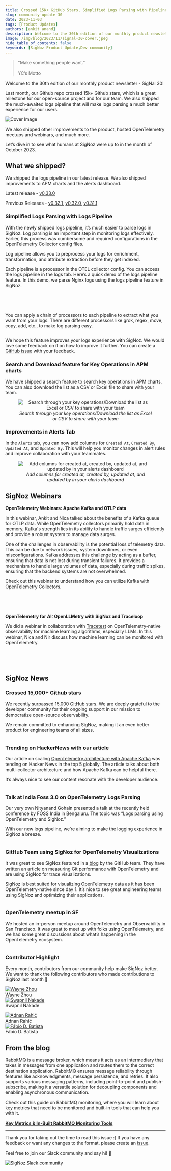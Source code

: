 ```yaml
---
title: Crossed 15K+ GitHub Stars, Simplified Logs Parsing with Pipelines & Trending on Hacker News - SigNal 30
slug: community-update-30
date: 2023-11-03
tags: [Product Updates]
authors: [ankit_anand]
description: Welcome to the 30th edition of our monthly product newsletter - SigNal 30! Last month, our Github repo crossed 15k+ Github stars, which is a great milestone for our open-source project and for our team. We also shipped the much-awaited logs pipeline that will make logs parsing a much better experience for our users...
image: /img/blog/2023/11/signal-30-cover.jpeg
hide_table_of_contents: false
keywords: [SigNoz Product Update,Dev community]
---
```



<head>
  <link rel="canonical" href="https://signoz.io/blog/community-update-30/"/>
</head>

> "Make something people want.” <br></br>
> YC’s Motto

Welcome to the 30th edition of our monthly product newsletter - SigNal 30!

Last month, our Github repo crossed 15k+ Github stars, which is a great milestone for our open-source project and for our team. We also shipped the much-awaited logs pipeline that will make logs parsing a much better experience for our users.



![Cover Image](/img/blog/2023/11/signal-30-cover.webp)

We also shipped other improvements to the product, hosted OpenTelemetry meetups and webinars, and much more.

Let’s dive in to see what humans at SigNoz were up to in the month of October 2023.

## What we shipped?

We shipped the logs pipeline in our latest release. We also shipped improvements to APM charts and the alerts dashboard.

Latest release - <a href = "https://github.com/SigNoz/signoz/releases/tag/v0.33.0" rel="noopener noreferrer nofollow" target="_blank" >v0.33.0</a>

Previous Releases - <a href = "https://github.com/SigNoz/signoz/releases/tag/v0.32.1" rel="noopener noreferrer nofollow" target="_blank" >v0.32.1</a>, <a href = "https://github.com/SigNoz/signoz/releases/tag/v0.32.0" rel="noopener noreferrer nofollow" target="_blank" >v0.32.0</a>, <a href = "https://github.com/SigNoz/signoz/releases/tag/v0.31.1" rel="noopener noreferrer nofollow" target="_blank" >v0.31.1</a>

### Simplified Logs Parsing with Logs Pipeline

With the newly shipped logs pipeline, it’s much easier to parse logs in SigNoz. Log parsing is an important step in monitoring logs effectively. Earlier, this process was cumbersome and required configurations in the OpenTelemetry Collector config files.

Log pipeline allows you to preprocess your logs for enrichment, transformation, and attribute extraction before they get indexed.

Each pipeline is a processor in the OTEL collector config. You can access the logs pipeline in the logs tab. Here’s a quick demo of the logs pipeline feature. In this demo, we parse Nginx logs using the logs pipeline feature in SigNoz.

<p>&nbsp;</p>

<LiteYoutubeEmbed id="OneENGNmLd0" mute={false} />

<p>&nbsp;</p>

You can apply a chain of processors to each pipeline to extract what you want from your logs. There are different processors like grok, regex, move, copy, add, etc., to make log parsing easy.

<figure data-zoomable align='center'>
    <img src="/img/blog/2023/11/signal_30_log_parsers.webp" alt=""/>
    <figcaption><i></i></figcaption>
</figure>

We hope this feature improves your logs experience with SigNoz. We would love some feedback on it on how to improve it further. You can create a <a href = "https://github.com/SigNoz/signoz/issues" rel="noopener noreferrer nofollow" target="_blank" >GitHub issue</a> with your feedback.

### Search and Download feature for Key Operations in APM charts

We have shipped a search feature to search key operations in APM charts. You can also download the list as a CSV or Excel file to share with your team.

<figure data-zoomable align='center'>
    <img src="/img/blog/2023/11/signal_30_search.webp" alt="Search through your key operations/Download the list as Excel or CSV to share with your team"/>
    <figcaption><i>Search through your key operations/Download the list as Excel or CSV to share with your team</i></figcaption>
</figure>

### Improvements in Alerts Tab

In the `Alerts` tab, you can now add columns for `Created At`, `Created By`, `Updated At`, and `Updated By`. This will help you monitor changes in alert rules and improve collaboration with your teammates.

<figure data-zoomable align='center'>
    <img src="/img/blog/2023/11/signal_30_alert.webp" alt="Add columns for created at, created by, updated at, and updated by in your alerts dashboard"/>
    <figcaption><i>Add columns for created at, created by, updated at, and updated by in your alerts dashboard</i></figcaption>
</figure>

## SigNoz Webinars

**OpenTelemetry Webinars: Apache Kafka and OTLP data**

In this webinar, Ankit and Nica talked about the benefits of a Kafka queue for OTLP data. While OpenTelemetry collectors primarily hold data in memory, Kafka's strength lies in its ability to handle traffic surges efficiently and provide a robust system to manage data surges.

One of the challenges in observability is the potential loss of telemetry data. This can be due to network issues, system downtimes, or even misconfigurations. Kafka addresses this challenge by acting as a buffer, ensuring that data is not lost during transient failures. It provides a mechanism to handle large volumes of data, especially during traffic spikes, ensuring that the backend systems are not overwhelmed.

Check out this webinar to understand how you can utilize Kafka with OpenTelemetry Collectors.

<p>&nbsp;</p>

<LiteYoutubeEmbed id="t26VEXsjNF4" mute={false} />

<p>&nbsp;</p>

**OpenTelemetry for AI: OpenLLMetry with SigNoz and Traceloop**

We did a webinar in collaboration with <a href = "https://tracetest.io" rel="noopener noreferrer nofollow" target="_blank" >Tracetest</a> on OpenTelemetry-native observability for machine learning algorithms, especially LLMs. In this webinar, Nica and Nir discuss how machine learning can be monitored with OpenTelemetry.

<p>&nbsp;</p>

<LiteYoutubeEmbed id="feKopGAlKtc" mute={false} />

<p>&nbsp;</p>

## SigNoz News

### Crossed 15,000+ Github stars

We recently surpassed 15,000 GitHub stars. We are deeply grateful to the developer community for their ongoing support in our mission to democratize open-source observability.

We remain committed to enhancing SigNoz, making it an even better product for engineering teams of all sizes.

<figure data-zoomable align='center'>
    <img src="/img/blog/2023/11/signal_30_15k.webp" alt=""/>
    <figcaption><i></i></figcaption>
</figure>

### Trending on HackerNews with our article

Our article on scaling [OpenTelemetry architecture with Apache Kafka](https://signoz.io/blog/maximizing-scalability-apache-kafka-and-opentelemetry/) was tending on Hacker News in the top 5 globally. The article talks about both multi-collector architecture and how Apache Kafka can be helpful there.

It’s always nice to see our content resonate with the developer audience.

<figure data-zoomable align='center'>
    <img src="/img/blog/2023/11/signal_30_HN.webp" alt=""/>
    <figcaption><i></i></figcaption>
</figure>

### Talk at India Foss 3.0 on OpenTelemetry Logs Parsing

Our very own Nityanand Gohain presented a talk at the recently held conference by FOSS India in Bengaluru. The topic was “Logs parsing using OpenTelemetry and SigNoz.”

With our new logs pipeline, we’re aiming to make the logging experience in SigNoz a breeze.

<figure data-zoomable align='center'>
    <img src="/img/blog/2023/11/signal_30_talk.webp" alt=""/>
    <figcaption><i></i></figcaption>
</figure>

### GitHub Team using SigNoz for OpenTelemetry Visualizations

It was great to see SigNoz featured in a <a href = "https://github.blog/2023-10-16-measuring-git-performance-with-opentelemetry" rel="noopener noreferrer nofollow" target="_blank" >blog</a> by the GitHub team. They have written an article on measuring Git performance with OpenTelemetry and are using SigNoz for trace visualizations.

SigNoz is best suited for visualizing OpenTelemetry data as it has been OpenTelemetry-native since day 1. It’s nice to see great engineering teams using SigNoz and optimizing their applications.

<figure data-zoomable align='center'>
    <img src="/img/blog/2023/11/signal_30_github.webp" alt=""/>
    <figcaption><i></i></figcaption>
</figure>

### OpenTelemetry meetup in SF

We hosted an in-person meetup around OpenTelemetry and Observability in San Francisco. It was great to meet up with folks using OpenTelemetry, and we had some great discussions about what’s happening in the OpenTelemetry ecosystem.

<figure data-zoomable align='center'>
    <img src="/img/blog/2023/11/signal_30_SF_meet.webp" alt=""/>
    <figcaption><i></i></figcaption>
</figure>

### Contributor Highlight

Every month, contributors from our community help make SigNoz better. We want to thank the following contributors who made contributions to SigNoz last month 🤗

<div class="row">
    <div class="col col--6">
      <div class="avatar">
      <a
         class="avatar__photo-link avatar__photo avatar__photo--lg"
         href="https://github.com/wayne666"
      >
         <img
            alt="Wayne Zhou"
            src="https://avatars.githubusercontent.com/u/5220371?v=4"
         />
      </a>
      <div class="avatar__intro">
         <div class="avatar__name">Wayne Zhou</div>
         <small class="avatar__subtitle">
         </small>
      </div>
      </div>
   </div>
    <div class="col col--6">
      <div class="avatar">
      <a
         class="avatar__photo-link avatar__photo avatar__photo--lg"
         href="https://github.com/swagftw"
      >
         <img
            alt="Swapnil Nakade"
            src="https://avatars.githubusercontent.com/u/46112765?v=4"
         />
      </a>
      <div class="avatar__intro">
         <div class="avatar__name">Swapnil Nakade</div>
         <small class="avatar__subtitle">
         </small>
      </div>
      </div>
   </div>
</div>

<p></p>

<div class="row">
    <div class="col col--6">
      <div class="avatar">
      <a
         class="avatar__photo-link avatar__photo avatar__photo--lg"
         href="https://github.com/adnanrahic"
      >
         <img
            alt="Adnan Rahić"
            src="https://avatars.githubusercontent.com/u/15029531?v=4"
         />
      </a>
      <div class="avatar__intro">
         <div class="avatar__name">Adnan Rahić</div>
         <small class="avatar__subtitle">
         </small>
      </div>
      </div>
   </div>
    <div class="col col--6">
      <div class="avatar">
      <a
         class="avatar__photo-link avatar__photo avatar__photo--lg"
         href="https://github.com/fabiob"
      >
         <img
            alt="Fábio D. Batista"
            src="https://avatars.githubusercontent.com/u/140875?v=4"
         />
      </a>
      <div class="avatar__intro">
         <div class="avatar__name">Fábio D. Batista</div>
         <small class="avatar__subtitle">
         </small>
      </div>
      </div>
   </div>
</div>

<p></p>

## From the blog

RabbitMQ is a message broker, which means it acts as an intermediary that takes in messages from one application and routes them to the correct destination application. RabbitMQ ensures message reliability through features like acknowledgments, message persistence, and retries. It also supports various messaging patterns, including point-to-point and publish-subscribe, making it a versatile solution for decoupling components and enabling asynchronous communication.

Check out this guide on RabbitMQ monitoring, where you will learn about key metrics that need to be monitored and built-in tools that can help you with it.

**[Key Metrics & In-Built RabbitMQ Monitoring Tools](https://signoz.io/blog/rabbitmq-monitoring/)**

---

Thank you for taking out the time to read this issue :) If you have any feedback or want any changes to the format, please create an <a href = "https://github.com/SigNoz/signoz/issues" rel="noopener noreferrer nofollow" target="_blank" >issue</a>.

Feel free to join our Slack community and say hi! 👋

[![SigNoz Slack community](/img/blog/common/join_slack_cta.webp)](https://signoz.io/slack)
